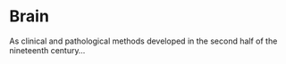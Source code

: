 # Brain

As clinical and pathological methods developed in the second half of the nineteenth century...
